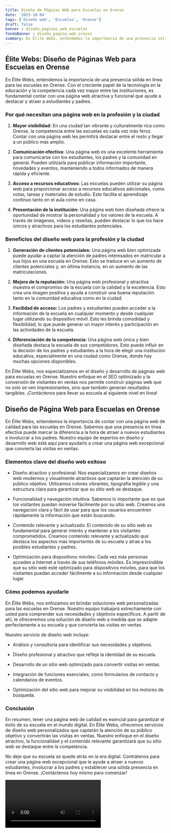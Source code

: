 ```yaml
---
title: Diseño de Páginas Web para Escuelas en Orense
date: '2023-10-04'
tags: ['Diseño web', 'Escuelas', 'Orense']
draft: false
banner : diseño_paginas_web_escuelas
fondoBanner : diseño_pagina_web_orense
summary: En Élite Webs, entendemos la importancia de una presencia sólida en línea para las escuelas en Orense. Con el creciente papel de la tecnología en la educación y la competencia cada vez mayor entre las instituciones, es fundamental contar con una página web atractiva y funcional que ayude a destacar y atraer a estudiantes y padres.
---
```


## Élite Webs: Diseño de Páginas Web para Escuelas en Orense

En Élite Webs, entendemos la importancia de una presencia sólida en línea para las escuelas en Orense. Con el creciente papel de la tecnología en la educación y la competencia cada vez mayor entre las instituciones, es fundamental contar con una página web atractiva y funcional que ayude a destacar y atraer a estudiantes y padres.

### Por qué necesitan una página web en la profesión y la ciudad

1. **Mayor visibilidad:** En una ciudad tan vibrante y culturalmente rica como Orense, la competencia entre las escuelas es cada vez más feroz. Contar con una página web les permitirá destacar entre el resto y llegar a un público más amplio.

2. **Comunicación efectiva:** Una página web es una excelente herramienta para comunicarse con los estudiantes, los padres y la comunidad en general. Pueden utilizarla para publicar información importante, novedades y eventos, manteniendo a todos informados de manera rápida y eficiente.

3. **Acceso a recursos educativos:** Las escuelas pueden utilizar su página web para proporcionar acceso a recursos educativos adicionales, como notas, tareas y materiales de estudio. Esto facilita el aprendizaje continuo tanto en el aula como en casa.

4. **Presentación de la institución:** Una página web bien diseñada ofrece la oportunidad de mostrar la personalidad y los valores de la escuela. A través de imágenes, videos y reseñas, pueden destacar lo que los hace únicos y atractivos para los estudiantes potenciales.

### Beneficios del diseño web para la profesión y la ciudad

1. **Generación de clientes potenciales:** Una página web bien optimizada puede ayudar a captar la atención de padres interesados en matricular a sus hijos en una escuela en Orense. Esto se traduce en un aumento de clientes potenciales y, en última instancia, en un aumento de las matriculaciones.

2. **Mejora de la reputación:** Una página web profesional y atractiva muestra el compromiso de la escuela con la calidad y la excelencia. Esto crea una imagen positiva y ayuda a construir una buena reputación tanto en la comunidad educativa como en la ciudad.

3. **Facilidad de acceso:** Los padres y estudiantes pueden acceder a la información de la escuela en cualquier momento y desde cualquier lugar utilizando su dispositivo móvil. Esto les brinda comodidad y flexibilidad, lo que puede generar un mayor interés y participación en las actividades de la escuela.

4. **Diferenciación de la competencia:** Una página web única y bien diseñada destaca la escuela de sus competidores. Esto puede influir en la decisión de los padres y estudiantes a la hora de elegir una institución educativa, especialmente en una ciudad como Orense, donde hay muchas opciones disponibles.

En Élite Webs, nos especializamos en el diseño y desarrollo de páginas web para escuelas en Orense. Nuestro enfoque en el SEO optimizado y la conversión de visitantes en ventas nos permite construir páginas web que no solo se ven impresionantes, sino que también generan resultados tangibles. ¡Contáctenos para llevar su escuela al siguiente nivel en línea!

<GifSeo />

<Cta />

## Diseño de Página Web para Escuelas en Orense

En Élite Webs, entendemos la importancia de contar con una página web de calidad para las escuelas en Orense. Sabemos que una presencia en línea efectiva puede marcar la diferencia a la hora de atraer a nuevos estudiantes e involucrar a los padres. Nuestro equipo de expertos en diseño y desarrollo web está aquí para ayudarlo a crear una página web excepcional que convierta las visitas en ventas.

### Elementos clave del diseño web exitoso

- Diseño atractivo y profesional: Nos especializamos en crear diseños web modernos y visualmente atractivos que captarán la atención de su público objetivo. Utilizamos colores vibrantes, tipografía legible y una estructura clara para garantizar que su sitio web se destaque.

- Funcionalidad y navegación intuitiva: Sabemos lo importante que es que los visitantes puedan moverse fácilmente por su sitio web. Creamos una navegación clara y fácil de usar para que los usuarios encuentren rápidamente la información que están buscando.

- Contenido relevante y actualizado: El contenido de su sitio web es fundamental para generar interés y mantener a los visitantes comprometidos. Creamos contenido relevante y actualizado que destaca los aspectos más importantes de su escuela y atrae a los posibles estudiantes y padres.

- Optimización para dispositivos móviles: Cada vez más personas acceden a Internet a través de sus teléfonos móviles. Es imprescindible que su sitio web esté optimizado para dispositivos móviles, para que los visitantes puedan acceder fácilmente a su información desde cualquier lugar.

### Cómo podemos ayudarle

En Élite Webs, nos enfozamos en brindar soluciones web personalizadas para las escuelas en Orense. Nuestro equipo trabajará estrechamente con usted para comprender sus necesidades y objetivos específicos. A partir de ahí, le ofreceremos una solución de diseño web a medida que se adapte perfectamente a su escuela y que convierta las visitas en ventas.

Nuestro servicio de diseño web incluye:

- Análisis y consultoría para identificar sus necesidades y objetivos.

- Diseño profesional y atractivo que refleje la identidad de su escuela.

- Desarrollo de un sitio web optimizado para convertir visitas en ventas.

- Integración de funciones esenciales, como formularios de contacto y calendarios de eventos.

- Optimización del sitio web para mejorar su visibilidad en los motores de búsqueda.

### Conclusión

En resumen, tener una página web de calidad es esencial para garantizar el éxito de su escuela en el mundo digital. En Élite Webs, ofrecemos servicios de diseño web personalizados que captarán la atención de su público objetivo y convertirán las visitas en ventas. Nuestro enfoque en el diseño atractivo, la funcionalidad y el contenido relevante garantizará que su sitio web se destaque entre la competencia.

No deje que su escuela se quede atrás en la era digital. Contrátenos para crear una página web excepcional que le ayude a atraer a nuevos estudiantes, involucrar a los padres y establecer una sólida presencia en línea en Orense. ¡Contáctenos hoy mismo para comenzar!

<Video />

<CtaBot job='Escuelas' city='Orense'/>

<Gmaps query='Orense+españa+maps' />